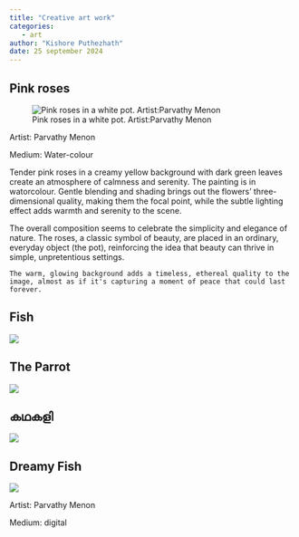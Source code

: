 ```yaml
---
title: "Creative art work"
categories: 
   - art
author: "Kishore Puthezhath"
date: 25 september 2024
---
```


## Pink roses

![Pink roses in a white pot. Artist:Parvathy Menon](images/IMG_5406.jpeg)

Artist: Parvathy Menon

Medium: Water-colour

Tender pink roses in a creamy yellow background with dark green leaves create an atmosphere of calmness and serenity. The painting is in watorcolour. Gentle blending and shading brings out the flowers’ three-dimensional quality, making them the focal point, while the subtle lighting effect adds warmth and serenity to the scene.

The overall composition seems to celebrate the simplicity and elegance of nature. The roses, a classic symbol of beauty, are placed in an ordinary, everyday object (the pot), reinforcing the idea that beauty can thrive in simple, unpretentious settings.

`The warm, glowing background adds a timeless, ethereal quality to the image, almost as if it's capturing a moment of peace that could last forever.`

## Fish

![](images/IMG_5536.jpeg)

## The Parrot

![](images/IMG_5534.jpeg)

## കഥകളി

![](images/IMG_5533.jpeg)

## Dreamy Fish

![](images/clipboard-3011440838.png)

Artist: Parvathy Menon

Medium: digital

